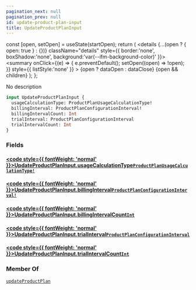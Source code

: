 ```yaml
---
pagination_next: null
pagination_prev: null
id: update-product-plan-input
title: UpdateProductPlanInput
---
```









  const [open, setOpen] = useState(startOpen);
  return (
    <details {...(open ? { open: true } : {})} className="details" style={{ border:'none', boxShadow:'none', background:'var(--ifm-background-color)' }}>
      <summary
        onClick={(e) => {
          e.preventDefault();
          setOpen((open) => !open);
        }}
        style={{ listStyle:'none' }}
      >
      {open ? dataOpen : dataClose}
      </summary>
      {open && children}
    </details>
  );
};








No description


```graphql
input UpdateProductPlanInput {
  usageCalculationType: ProductPlanUsageCalculationType!
  billingInterval: ProductPlanConfigurationInterval!
  billingIntervalCount: Int
  trialInterval: ProductPlanConfigurationInterval
  trialIntervalCount: Int
}
```




### Fields

#### [<code style={{ fontWeight: 'normal' }}>UpdateProductPlanInput.<b>usageCalculationType</b></code>](#)<Bullet />[`ProductPlanUsageCalculationType!`](/types/enums/product-plan-usage-calculation-type.mdx) <Badge class="badge badge--secondary" text="non-null"/> <Badge class="badge badge--secondary" text="enum"/> 



#### [<code style={{ fontWeight: 'normal' }}>UpdateProductPlanInput.<b>billingInterval</b></code>](#)<Bullet />[`ProductPlanConfigurationInterval!`](/types/enums/product-plan-configuration-interval.mdx) <Badge class="badge badge--secondary" text="non-null"/> <Badge class="badge badge--secondary" text="enum"/> 



#### [<code style={{ fontWeight: 'normal' }}>UpdateProductPlanInput.<b>billingIntervalCount</b></code>](#)<Bullet />[`Int`](/types/scalars/int.mdx) <Badge class="badge badge--secondary" text="scalar"/> 



#### [<code style={{ fontWeight: 'normal' }}>UpdateProductPlanInput.<b>trialInterval</b></code>](#)<Bullet />[`ProductPlanConfigurationInterval`](/types/enums/product-plan-configuration-interval.mdx) <Badge class="badge badge--secondary" text="enum"/> 



#### [<code style={{ fontWeight: 'normal' }}>UpdateProductPlanInput.<b>trialIntervalCount</b></code>](#)<Bullet />[`Int`](/types/scalars/int.mdx) <Badge class="badge badge--secondary" text="scalar"/> 







### Member Of

[`updateProductPlan`](/operations/mutations/update-product-plan.mdx)  <Badge class="badge badge--secondary" text="mutation"/>

